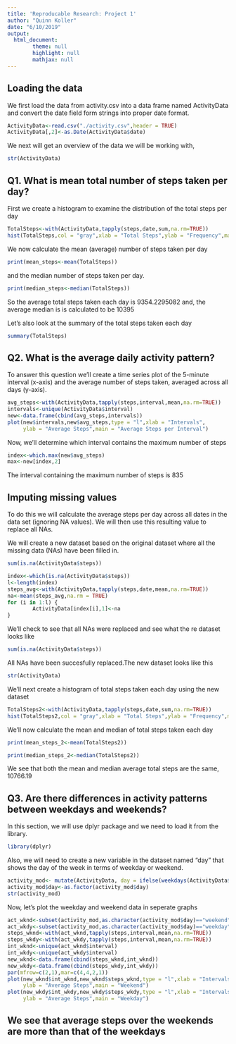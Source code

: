```yaml
---
title: 'Reproducable Research: Project 1'
author: "Quinn Koller"
date: "6/10/2019"
output: 
  html_document:
        theme: null
        highlight: null
        mathjax: null
---
```

## Loading the data

We first load the data from activity.csv into a data frame named ActivityData and convert the date field form strings into proper date format.

```r
ActivityData<-read.csv("./activity.csv",header = TRUE)
ActivityData[,2]<-as.Date(ActivityData$date)
```

We next will get an overview of the data we will be working with,

```r
str(ActivityData)
```

## Q1. What is mean total number of steps taken per day?
First we create a histogram to examine the distribution of the total steps per day

```r
TotalSteps<-with(ActivityData,tapply(steps,date,sum,na.rm=TRUE))
hist(TotalSteps,col = "gray",xlab = "Total Steps",ylab = "Frequency",main = "Total Number of Steps per Day")
```

We now calculate the mean (average) number of steps taken per day

```r
print(mean_steps<-mean(TotalSteps))
```

and the median number of steps taken per day.

```r
print(median_steps<-median(TotalSteps))
```
So the average total steps taken each day is 9354.2295082 and, the average median is is calculated to be 10395

Let’s also look at the summary of the total steps taken each day

```r
summary(TotalSteps)
```

## Q2. What is the average daily activity pattern?
To answer this question we'll create a time series plot of the 5-minute interval (x-axis) and the average number of steps taken, averaged across all days (y-axis).

```r
avg_steps<-with(ActivityData,tapply(steps,interval,mean,na.rm=TRUE))
intervals<-unique(ActivityData$interval)
new<-data.frame(cbind(avg_steps,intervals))
plot(new$intervals,new$avg_steps,type = "l",xlab = "Intervals",
     ylab = "Average Steps",main = "Average Steps per Interval")
```
Now, we'll determine which interval contains the maximum number of steps

```r
index<-which.max(new$avg_steps)
max<-new[index,2]
```

The interval containing the maximum number of steps is 835

## Imputing missing values

To do this we will calculate the average steps per day across all dates in the data set (ignoring NA values). We will then use this resulting value to replace all NAs.

We will create a new dataset based on the original dataset where all the missing data (NAs) have been filled in.

```r
sum(is.na(ActivityData$steps))
```

```r
index<-which(is.na(ActivityData$steps))
l<-length(index)
steps_avg<-with(ActivityData,tapply(steps,date,mean,na.rm=TRUE))
na<-mean(steps_avg,na.rm = TRUE)
for (i in 1:l) {
        ActivityData[index[i],1]<-na
}
```
We'll check to see that all NAs were replaced and see what the re dataset looks like

```r
sum(is.na(ActivityData$steps))
```
All NAs have been succesfully replaced.The new dataset looks like this

```r
str(ActivityData)
```
We'll next create a histogram of total steps taken each day using the new dataset

```r
TotalSteps2<-with(ActivityData,tapply(steps,date,sum,na.rm=TRUE))
hist(TotalSteps2,col = "gray",xlab = "Total Steps",ylab = "Frequency",main = "Total Number of Steps per Day")
```

We'll now calculate the mean and median of total steps taken each day

```r
print(mean_steps_2<-mean(TotalSteps2))
```

```r
print(median_steps_2<-median(TotalSteps2))
```

We see that both the mean and median average total steps are the same, 10766.19

## Q3. Are there differences in activity patterns between weekdays and weekends?
In this section, we will use dplyr package and we need to load it from the library.

```r
library(dplyr)
```

Also, we will need to create a new variable in the dataset named “day” that shows the day of the week in terms of weekday or weekend.

```r
activity_mod<- mutate(ActivityData, day = ifelse(weekdays(ActivityData$date) == "Saturday" | weekdays(ActivityData$date) == "Sunday", "weekend", "weekday"))
activity_mod$day<-as.factor(activity_mod$day)
str(activity_mod)
```

Now, let’s plot the weekday and weekend data in seperate graphs

```r
act_wknd<-subset(activity_mod,as.character(activity_mod$day)=="weekend")
act_wkdy<-subset(activity_mod,as.character(activity_mod$day)=="weekday")
steps_wknd<-with(act_wknd,tapply(steps,interval,mean,na.rm=TRUE))
steps_wkdy<-with(act_wkdy,tapply(steps,interval,mean,na.rm=TRUE))
int_wknd<-unique(act_wknd$interval)
int_wkdy<-unique(act_wkdy$interval)
new_wknd<-data.frame(cbind(steps_wknd,int_wknd))
new_wkdy<-data.frame(cbind(steps_wkdy,int_wkdy))
par(mfrow=c(2,1),mar=c(4,4,2,1))
plot(new_wknd$int_wknd,new_wknd$steps_wknd,type = "l",xlab = "Intervals",
     ylab = "Average Steps",main = "Weekend")
plot(new_wkdy$int_wkdy,new_wkdy$steps_wkdy,type = "l",xlab = "Intervals",
     ylab = "Average Steps",main = "Weekday")
```

## We see that average steps over the weekends are more than that of the weekdays


